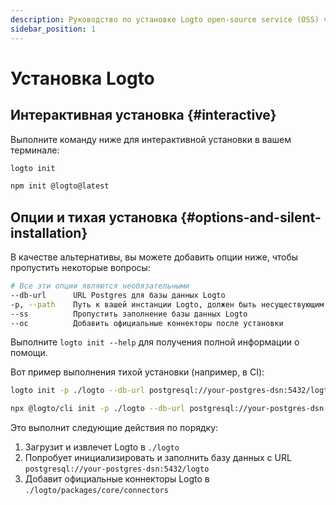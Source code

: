 ```yaml
---
description: Руководство по установке Logto open-source service (OSS) через CLI.
sidebar_position: 1
---
```



# Установка Logto

## Интерактивная установка \{#interactive}

Выполните команду ниже для интерактивной установки в вашем терминале:

<Tabs groupId="cmd">

  <TabItem value="cli" label="CLI">

```bash
logto init
```

  </TabItem>
  <TabItem value="npm" label="npm">

```bash
npm init @logto@latest
```

  </TabItem>

</Tabs>

## Опции и тихая установка \{#options-and-silent-installation}

В качестве альтернативы, вы можете добавить опции ниже, чтобы пропустить некоторые вопросы:

```bash
# Все эти опции являются необязательными
--db-url      URL Postgres для базы данных Logto
-p, --path    Путь к вашей инстанции Logto, должен быть несуществующим путем
--ss          Пропустить заполнение базы данных Logto
--oc          Добавить официальные коннекторы после установки
```

Выполните `logto init --help` для получения полной информации о помощи.

Вот пример выполнения тихой установки (например, в CI):

<Tabs groupId="cmd">

  <TabItem value="cli" label="CLI">

```bash
logto init -p ./logto --db-url postgresql://your-postgres-dsn:5432/logto --oc
```

  </TabItem>
  <TabItem value="npm" label="npm">

```bash
npx @logto/cli init -p ./logto --db-url postgresql://your-postgres-dsn:5432/logto --oc
```

  </TabItem>

</Tabs>

Это выполнит следующие действия по порядку:

1. Загрузит и извлечет Logto в `./logto`
2. Попробует инициализировать и заполнить базу данных с URL `postgresql://your-postgres-dsn:5432/logto`
3. Добавит официальные коннекторы Logto в `./logto/packages/core/connectors`
